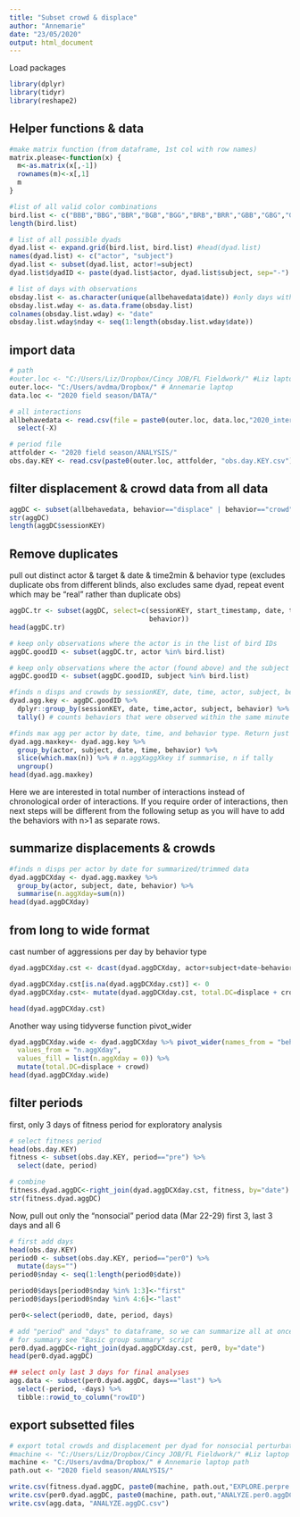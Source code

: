 ---
title: "Subset crowd & displace"
author: "Annemarie"
date: "23/05/2020"
output: html_document
---

Load packages
```{r}
library(dplyr)
library(tidyr)
library(reshape2)
```


## Helper functions & data
```{r}

#make matrix function (from dataframe, 1st col with row names)
matrix.please<-function(x) {
  m<-as.matrix(x[,-1])
  rownames(m)<-x[,1]
  m
}

#list of all valid color combinations
bird.list <- c("BBB","BBG","BBR","BGB","BGG","BRB","BRR","GBB","GBG","GGB","GGG","GGR","GRG","GRR","RBB","RBG","RBR","RGG","RGR","RRG","RRR")
length(bird.list)

# list of all possible dyads
dyad.list <- expand.grid(bird.list, bird.list) #head(dyad.list)
names(dyad.list) <- c("actor", "subject")
dyad.list <- subset(dyad.list, actor!=subject)
dyad.list$dyadID <- paste(dyad.list$actor, dyad.list$subject, sep="-")

# list of days with observations
obsday.list <- as.character(unique(allbehavedata$date)) #only days with observations
obsday.list.wday <- as.data.frame(obsday.list)
colnames(obsday.list.wday) <- "date"
obsday.list.wday$nday <- seq(1:length(obsday.list.wday$date))

```


## import data

```{r}
# path
#outer.loc <- "C:/Users/Liz/Dropbox/Cincy JOB/FL Fieldwork/" #Liz laptop path
outer.loc<- "C:/Users/avdma/Dropbox/" # Annemarie laptop
data.loc <- "2020 field season/DATA/"

# all interactions 
allbehavedata <- read.csv(file = paste0(outer.loc, data.loc,"2020_interactions_all.csv")) %>%
  select(-X)

# period file
attfolder <- "2020 field season/ANALYSIS/"
obs.day.KEY <- read.csv(paste0(outer.loc, attfolder, "obs.day.KEY.csv"))

```


## filter displacement & crowd data from all data
```{r}
aggDC <- subset(allbehavedata, behavior=="displace" | behavior=="crowd")
str(aggDC)
length(aggDC$sessionKEY)
```


## Remove duplicates 
pull out distinct actor & target & date & time2min & behavior type 
(excludes duplicate obs from different blinds, also excludes same dyad, repeat event which may be "real" rather than duplicate obs)
```{r}
aggDC.tr <- subset(aggDC, select=c(sessionKEY, start_timestamp, date, time, actor, subject, 
                                   behavior))
head(aggDC.tr)

# keep only observations where the actor is in the list of bird IDs
aggDC.goodID <- subset(aggDC.tr, actor %in% bird.list)

# keep only observations where the actor (found above) and the subject are both in the list of bird IDs
aggDC.goodID <- subset(aggDC.goodID, subject %in% bird.list)

```

```{r}
#finds n disps and crowds by sessionKEY, date, time, actor, subject, behavior
dyad.agg.key <- aggDC.goodID %>% 
  dplyr::group_by(sessionKEY, date, time,actor, subject, behavior) %>% 
  tally() # counts behaviors that were observed within the same minute

#finds max agg per actor by date, time, and behavior type. Return just that summary
dyad.agg.maxkey<- dyad.agg.key %>% 
  group_by(actor, subject, date, time, behavior) %>%
  slice(which.max(n)) %>% # n.aggXaggXkey if summarise, n if tally
  ungroup()
head(dyad.agg.maxkey)
```

Here we are interested in total number of interactions instead of chronological order of interactions. If you require order of interactions, then next steps will be different from the following setup as you will have to add the behaviors with n>1 as separate rows. 

## summarize displacements & crowds

```{r}
#finds n disps per actor by date for summarized/trimmed data
dyad.aggDCXday <- dyad.agg.maxkey %>% 
  group_by(actor, subject, date, behavior) %>% 
  summarise(n.aggXday=sum(n))
head(dyad.aggDCXday)
```

## from long to wide format
cast number of aggressions per day by behavior type
```{r}
dyad.aggDCXday.cst <- dcast(dyad.aggDCXday, actor+subject+date~behavior, value.var="n.aggXday")

dyad.aggDCXday.cst[is.na(dyad.aggDCXday.cst)] <- 0
dyad.aggDCXday.cst<- mutate(dyad.aggDCXday.cst, total.DC=displace + crowd)

head(dyad.aggDCXday.cst)

```
Another way using tidyverse function pivot_wider
```{r}
dyad.aggDCXday.wide <- dyad.aggDCXday %>% pivot_wider(names_from = "behavior", 
  values_from = "n.aggXday",
  values_fill = list(n.aggXday = 0)) %>%
  mutate(total.DC=displace + crowd)
head(dyad.aggDCXday.wide)
```


## filter periods
first, only 3 days of fitness period for exploratory analysis
```{r}
# select fitness period
head(obs.day.KEY)
fitness <- subset(obs.day.KEY, period=="pre") %>%
  select(date, period)

# combine 
fitness.dyad.aggDC<-right_join(dyad.aggDCXday.cst, fitness, by="date")
str(fitness.dyad.aggDC)
```



Now, pull out only the "nonsocial" period data (Mar 22-29) first 3, last 3 days and all 6
```{r}
# first add days
head(obs.day.KEY)
period0 <- subset(obs.day.KEY, period=="per0") %>%
  mutate(days="") 
period0$nday <- seq(1:length(period0$date))

period0$days[period0$nday %in% 1:3]<-"first"
period0$days[period0$nday %in% 4:6]<-"last"

per0<-select(period0, date, period, days)

# add "period" and "days" to dataframe, so we can summarize all at once 
# for summary see "Basic group summary" script
per0.dyad.aggDC<-right_join(dyad.aggDCXday.cst, per0, by="date")
head(per0.dyad.aggDC)

## select only last 3 days for final analyses
agg.data <- subset(per0.dyad.aggDC, days=="last") %>%
  select(-period, -days) %>%
  tibble::rowid_to_column("rowID")
```


## export subsetted files
```{r}
# export total crowds and displacement per dyad for nonsocial perturbation period
#machine <- "C:/Users/Liz/Dropbox/Cincy JOB/FL Fieldwork/" #Liz laptop path
machine <- "C:/Users/avdma/Dropbox/" # Annemarie laptop path
path.out <- "2020 field season/ANALYSIS/"

write.csv(fitness.dyad.aggDC, paste0(machine, path.out,"EXPLORE.perpre.aggDC.csv"))
write.csv(per0.dyad.aggDC, paste0(machine, path.out,"ANALYZE.per0.aggDC.csv"))
write.csv(agg.data, "ANALYZE.aggDC.csv")

```

